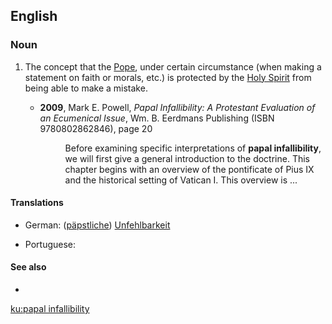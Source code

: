 ==English==

===Noun===
{{en-noun|head=[[papal]] [[infallibility]]|-}}

# {{context|Roman Catholicism|lang=en}} The concept that the [[Pope]], under certain circumstance (when making a statement on faith or morals, etc.) is protected by the [[Holy Spirit]] from being able to make a mistake.
#* '''2009''', Mark E. Powell, ''Papal Infallibility: A Protestant Evaluation of an Ecumenical Issue'', Wm. B. Eerdmans Publishing (ISBN 9780802862846), page 20
#*: Before examining specific interpretations of '''papal infallibility''', we will first give a  general introduction to the doctrine. This chapter begins with an overview of the  pontificate of Pius IX and the historical setting of Vatican I. This overview is&nbsp;...

====Translations====
{{trans-top|Catholic concept of an infallible Pope}}
* German: ([[päpstliche]]) [[Unfehlbarkeit]] {{g|f}}
{{trans-mid}}
* Portuguese: {{t|pt|infalibilidade papal|f}}
{{trans-bottom}}

====See also====
* {{pedialite}}

[[ku:papal infallibility]]